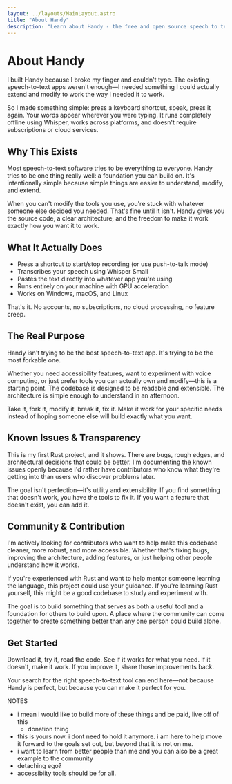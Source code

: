 ```yaml
---
layout: ../layouts/MainLayout.astro
title: "About Handy"
description: "Learn about Handy - the free and open source speech to text application"
---
```


# About Handy

I built Handy because I broke my finger and couldn't type. The existing speech-to-text apps weren't enough—I needed something I could actually extend and modify to work the way I needed it to work.

So I made something simple: press a keyboard shortcut, speak, press it again. Your words appear wherever you were typing. It runs completely offline using Whisper, works across platforms, and doesn't require subscriptions or cloud services.

## Why This Exists

Most speech-to-text software tries to be everything to everyone. Handy tries to be one thing really well: a foundation you can build on. It's intentionally simple because simple things are easier to understand, modify, and extend.

When you can't modify the tools you use, you're stuck with whatever someone else decided you needed. That's fine until it isn't. Handy gives you the source code, a clear architecture, and the freedom to make it work exactly how you want it to work.

## What It Actually Does

- Press a shortcut to start/stop recording (or use push-to-talk mode)
- Transcribes your speech using Whisper Small
- Pastes the text directly into whatever app you're using
- Runs entirely on your machine with GPU acceleration
- Works on Windows, macOS, and Linux

That's it. No accounts, no subscriptions, no cloud processing, no feature creep.

## The Real Purpose

Handy isn't trying to be the best speech-to-text app. It's trying to be the most forkable one.

Whether you need accessibility features, want to experiment with voice computing, or just prefer tools you can actually own and modify—this is a starting point. The codebase is designed to be readable and extensible. The architecture is simple enough to understand in an afternoon.

Take it, fork it, modify it, break it, fix it. Make it work for your specific needs instead of hoping someone else will build exactly what you want.

## Known Issues & Transparency

This is my first Rust project, and it shows. There are bugs, rough edges, and architectural decisions that could be better. I'm documenting the known issues openly because I'd rather have contributors who know what they're getting into than users who discover problems later.

The goal isn't perfection—it's utility and extensibility. If you find something that doesn't work, you have the tools to fix it. If you want a feature that doesn't exist, you can add it.

## Community & Contribution

I'm actively looking for contributors who want to help make this codebase cleaner, more robust, and more accessible. Whether that's fixing bugs, improving the architecture, adding features, or just helping other people understand how it works.

If you're experienced with Rust and want to help mentor someone learning the language, this project could use your guidance. If you're learning Rust yourself, this might be a good codebase to study and experiment with.

The goal is to build something that serves as both a useful tool and a foundation for others to build upon. A place where the community can come together to create something better than any one person could build alone.

## Get Started

Download it, try it, read the code. See if it works for what you need. If it doesn't, make it work. If you improve it, share those improvements back.

Your search for the right speech-to-text tool can end here—not because Handy is perfect, but because you can make it perfect for you.

NOTES

- i mean i would like to build more of these things and be paid, live off of this
    - donation thing
- this is yours now. i dont need to hold it anymore. i am here to help move it forward to the goals set out, but beyond that it is not on me.
- i want to learn from better people than me and you can also be a great example to the community
- detaching ego?
- accessibiity tools should be for all.